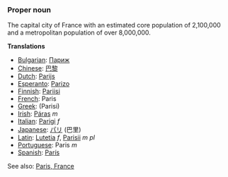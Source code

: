 ===Proper noun===

The capital city of France with an estimated core population of 2,100,000 and a metropolitan population of over 8,000,000.

'''Translations'''

*[[Bulgarian]]: [[Париж]]
*[[Chinese]]: [[巴黎]]
*[[Dutch]]: [[Parijs]]
*[[Esperanto]]: [[Parizo]]
*[[Finnish]]: [[Pariisi]]
*[[French]]: Paris
*[[Greek]]: [[ ]] (Parisi)
*[[Irish]]: [[Páras]] ''m''
*[[Italian]]: [[Parigi]] ''f''
*[[Japanese]]: [[パリ]] (巴里)
*[[Latin]]: [[Lutetia]] ''f'', [[Parisii]] ''m pl''
*[[Portuguese]]: Paris ''m''
*[[Spanish]]: [[París]]

See also: [[en:Paris, France|Paris, France]]